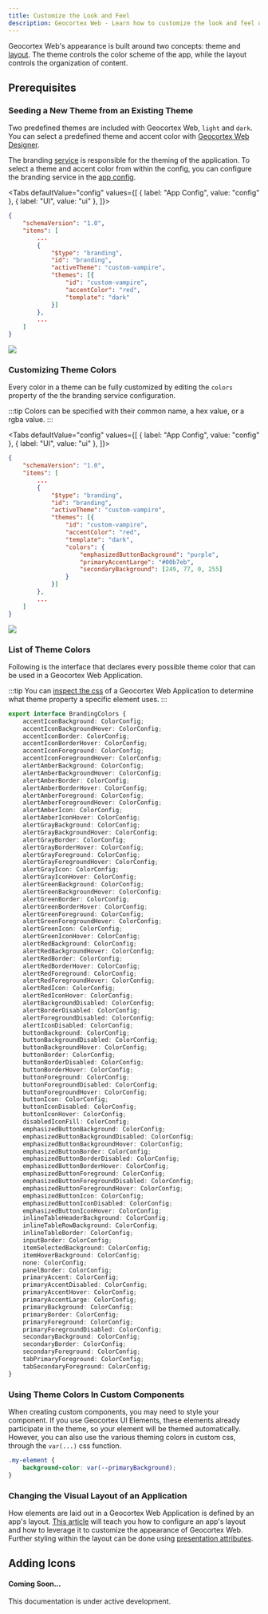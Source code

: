 ```yaml
---
title: Customize the Look and Feel
description: Geocortex Web - Learn how to customize the look and feel of your Geocortex Web application
---
```



Geocortex Web's appearance is built around two concepts: theme and [layout](concepts-layout.mdx). The theme controls the color scheme of the app, while the layout controls the organization of content.

## Prerequisites

<PrereqsLayoutConfigSnippet />

### Seeding a New Theme from an Existing Theme

Two predefined themes are included with Geocortex Web, `light` and `dark`. You can select a predefined theme and accent color with [Geocortex Web Designer](https://docs.geocortex.com/webviewer/latest/admin-help/Default.htm#gwv/component-settings.htm#branding-settings%3FTocPath%3DConfiguration%7CComponent%2520Settings%7C_____4).

The branding [service](concepts-components-services.mdx#services) is responsible for the theming of the application. To select a theme and accent color from within the config, you can configure the branding service in the [app config](concepts-app-config.mdx).

<Tabs
  defaultValue="config"
  values={[
    { label: "App Config", value: "config" },
    { label: "UI", value: "ui" },
  ]}>
<TabItem value="config">

```json
{
    "schemaVersion": "1.0",
    "items": [
        ...
        {
            "$type": "branding",
            "id": "branding",
            "activeTheme": "custom-vampire",
            "themes": [{
                "id": "custom-vampire",
                "accentColor": "red",
                "template": "dark"
            }]
        },
        ...
    ]
}
```

</TabItem>
<TabItem value="ui">
  <img src={useBaseUrl("img/web-vampire-theme.png")}/>
</TabItem>
</Tabs>

### Customizing Theme Colors

Every color in a theme can be fully customized by editing the `colors` property of the the branding service configuration.

:::tip
Colors can be specified with their common name, a hex value, or a rgba value.
:::

<Tabs
  defaultValue="config"
  values={[
    { label: "App Config", value: "config" },
    { label: "UI", value: "ui" },
  ]}>
<TabItem value="config">

```json
{
    "schemaVersion": "1.0",
    "items": [
        ...
        {
            "$type": "branding",
            "id": "branding",
            "activeTheme": "custom-vampire",
            "themes": [{
                "id": "custom-vampire",
                "accentColor": "red",
                "template": "dark",
                "colors": {
                    "emphasizedButtonBackground": "purple",
                    "primaryAccentLarge": "#00b7eb",
                    "secondaryBackground": [249, 77, 0, 255]
                }
            }]
        },
        ...
    ]
}
```

</TabItem>
<TabItem value="ui">
  <img src={useBaseUrl("img/web-vampire-theme-customized.png")}/>
</TabItem>
</Tabs>

<!-- TODO-API - maybe this could be delegated to the API docs later, it it might have the BrandingColors object in it -->

### List of Theme Colors

Following is the interface that declares every possible theme color that can be used in a Geocortex Web Application.

:::tip
You can [inspect the css](https://developers.google.com/web/tools/chrome-devtools/css) of a Geocortex Web Application to determine what theme property a specific element uses.
:::

```ts
export interface BrandingColors {
    accentIconBackground: ColorConfig;
    accentIconBackgroundHover: ColorConfig;
    accentIconBorder: ColorConfig;
    accentIconBorderHover: ColorConfig;
    accentIconForeground: ColorConfig;
    accentIconForegroundHover: ColorConfig;
    alertAmberBackground: ColorConfig;
    alertAmberBackgroundHover: ColorConfig;
    alertAmberBorder: ColorConfig;
    alertAmberBorderHover: ColorConfig;
    alertAmberForeground: ColorConfig;
    alertAmberForegroundHover: ColorConfig;
    alertAmberIcon: ColorConfig;
    alertAmberIconHover: ColorConfig;
    alertGrayBackground: ColorConfig;
    alertGrayBackgroundHover: ColorConfig;
    alertGrayBorder: ColorConfig;
    alertGrayBorderHover: ColorConfig;
    alertGrayForeground: ColorConfig;
    alertGrayForegroundHover: ColorConfig;
    alertGrayIcon: ColorConfig;
    alertGrayIconHover: ColorConfig;
    alertGreenBackground: ColorConfig;
    alertGreenBackgroundHover: ColorConfig;
    alertGreenBorder: ColorConfig;
    alertGreenBorderHover: ColorConfig;
    alertGreenForeground: ColorConfig;
    alertGreenForegroundHover: ColorConfig;
    alertGreenIcon: ColorConfig;
    alertGreenIconHover: ColorConfig;
    alertRedBackground: ColorConfig;
    alertRedBackgroundHover: ColorConfig;
    alertRedBorder: ColorConfig;
    alertRedBorderHover: ColorConfig;
    alertRedForeground: ColorConfig;
    alertRedForegroundHover: ColorConfig;
    alertRedIcon: ColorConfig;
    alertRedIconHover: ColorConfig;
    alertBackgroundDisabled: ColorConfig;
    alertBorderDisabled: ColorConfig;
    alertForegroundDisabled: ColorConfig;
    alertIconDisabled: ColorConfig;
    buttonBackground: ColorConfig;
    buttonBackgroundDisabled: ColorConfig;
    buttonBackgroundHover: ColorConfig;
    buttonBorder: ColorConfig;
    buttonBorderDisabled: ColorConfig;
    buttonBorderHover: ColorConfig;
    buttonForeground: ColorConfig;
    buttonForegroundDisabled: ColorConfig;
    buttonForegroundHover: ColorConfig;
    buttonIcon: ColorConfig;
    buttonIconDisabled: ColorConfig;
    buttonIconHover: ColorConfig;
    disabledIconFill: ColorConfig;
    emphasizedButtonBackground: ColorConfig;
    emphasizedButtonBackgroundDisabled: ColorConfig;
    emphasizedButtonBackgroundHover: ColorConfig;
    emphasizedButtonBorder: ColorConfig;
    emphasizedButtonBorderDisabled: ColorConfig;
    emphasizedButtonBorderHover: ColorConfig;
    emphasizedButtonForeground: ColorConfig;
    emphasizedButtonForegroundDisabled: ColorConfig;
    emphasizedButtonForegroundHover: ColorConfig;
    emphasizedButtonIcon: ColorConfig;
    emphasizedButtonIconDisabled: ColorConfig;
    emphasizedButtonIconHover: ColorConfig;
    inlineTableHeaderBackground: ColorConfig;
    inlineTableRowBackground: ColorConfig;
    inlineTableBorder: ColorConfig;
    inputBorder: ColorConfig;
    itemSelectedBackground: ColorConfig;
    itemHoverBackground: ColorConfig;
    none: ColorConfig;
    panelBorder: ColorConfig;
    primaryAccent: ColorConfig;
    primaryAccentDisabled: ColorConfig;
    primaryAccentHover: ColorConfig;
    primaryAccentLarge: ColorConfig;
    primaryBackground: ColorConfig;
    primaryBorder: ColorConfig;
    primaryForeground: ColorConfig;
    primaryForegroundDisabled: ColorConfig;
    secondaryBackground: ColorConfig;
    secondaryBorder: ColorConfig;
    secondaryForeground: ColorConfig;
    tabPrimaryForeground: ColorConfig;
    tabSecondaryForeground: ColorConfig;
}
```

### Using Theme Colors In Custom Components

<!-- TODO-API - Link to Geocortex Framework UI -->

When creating custom components, you may need to style your component. If you use Geocortex UI Elements, these elements already participate in the theme, so your element will be themed automatically. However, you can also use the various theming colors in custom css, through the `var(...)` css function.

```css
.my-element {
    background-color: var(--primaryBackground);
}
```

### Changing the Visual Layout of an Application

How elements are laid out in a Geocortex Web Application is defined by an app's layout. [This article](concepts-layout.mdx) will teach you how to configure an app's layout and how to leverage it to customize the appearance of Geocortex Web. Further styling within the layout can be done using [presentation attributes](concepts-advanced-layout.mdx#presentation-attributes).

## Adding Icons

#### Coming Soon...

This documentation is under active development.

<!-- You can add new icons to Geocortex Web for use with buttons in the layout, custom components, and more.

### Example: Button with Custom Icon

This example will walk you through adding a custom icon to your application and using it with a button defined in the [layout](concepts-layout.mdx) and [app config](concepts-app-config.mdx). First, we need to get an icon to use. This [CC BY licensed icon](https://thenounproject.com/search/?q=action&creator=203375&i=3114038) representing a directors clapperboard is going to be used for this example.

<p>
    Here's{" "}
    <a href={useBaseUrl("img/action.svg")} download>
        a download link
    </a>{" "}
    for the svg representation of it.
</p>


Create a new folder `app/icons/action`, and add the svg file and an attribution.txt file crediting the creator of the icon.

#### Register the Icon

Next, we have to register the icon with Geocortex Web. To do this, we make a call to `registerIcon` in `src/index.ts`. The url provided is a path relative to the `app` folder.

:::note
You can provide raster icon files with the type `raster`, but it is best practice to use `svg`.
:::

```ts
import { LibraryRegistry } from "@geocortex/web/config";

export default function (registry: LibraryRegistry) {
    registry.registerIcon({
        id: "action",
        type: "svg",
        url: "icons/action/action.svg",
    });
}
```

#### Use the Icon in an Application

Now that the icon is registered, we can use it in our application by referencing it with the id `action`. For example, we can create a button in the I Want To Menu with that icon by editing the layout and app config.

<Tabs
  defaultValue="config"
  values={[
    { label: "App Config", value: "config" },
    { label: "Layout", value: "layout" },
    { label: "UI", value: "ui" },
  ]}>
<TabItem value="layout">

```xml
<?xml version="1.0" encoding="utf-8" ?>
<layout xmlns="https://geocortex.com/layout/v1">
    <map>
        <iwtm config="iwtm-config" slot="top-left"/>
    </map>
</layout>
```

</TabItem>
<TabItem value="config">

```json
{
    "schemaVersion": "1.0",
    "items": [
        {
            "$type": "menu-item",
            "id": "button-with-custom-icon",
            "title": "Action!",
            "isEnabled": true,
            // highlight-next-line
            "iconId": "action",
            "action": {
                "name": "ui.display-notification",
                "arguments": {
                    "message": "CUT"
                }
            }
        },
        {
            "$type": "menu",
            "id": "iwtm-config",
            "items": ["item://menu-item/button-with-custom-icon"],
            "title": "I Want to Direct a Movie"
        }
    ]
}
```

</TabItem>
<TabItem value="ui">
<img src={useBaseUrl("img/web-custom-icon.png")}/>
</TabItem>
</Tabs> -->
